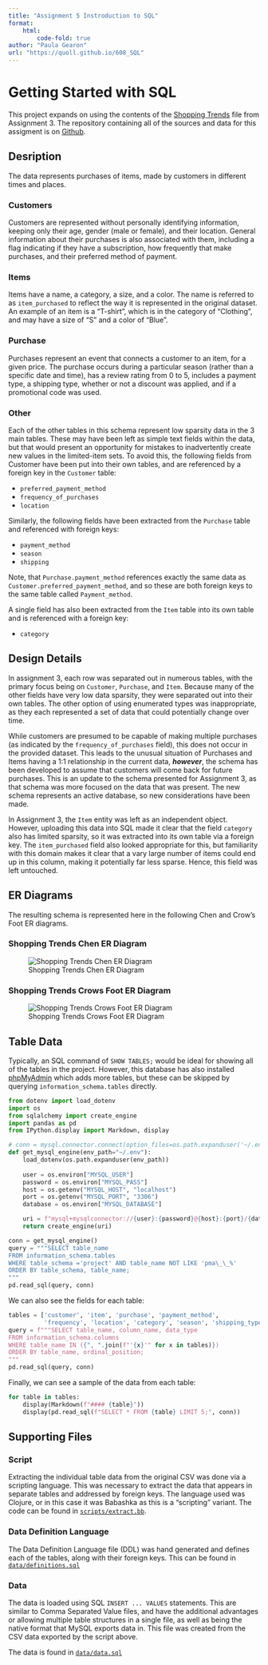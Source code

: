 ```yaml
---
title: "Assignment 5 Instroduction to SQL"
format:
    html:
        code-fold: true
author: "Paula Gearon"
url: "https://quoll.github.io/608_SQL"
---
```

# Getting Started with SQL

This project expands on using the contents of the [Shopping Trends](https://github.com/quoll/608_HW3_ERModels/blob/main/shopping_trends.csv) file from Assignment 3. The repository containing all of the sources and data for this assigment is on [Github](https://quoll.github.io/608_SQL).

## Desription

The data represents purchases of items, made by customers in different times and places.

### Customers
Customers are represented without personally identifying information, keeping only their age, gender (male or female), and their location. General information about their purchases is also associated with them, including a flag indicating if they have a subscription, how frequently that make purchases, and their preferred method of payment.

### Items
Items have a name, a category, a size, and a color. The name is referred to as `item_purchased` to reflect the way it is represented in the original dataset. An example of an item is a "T-shirt", which is in the category of "Clothing", and may have a size of "S" and a color of "Blue".

### Purchase
Purchases represent an event that connects a customer to an item, for a given price. The purchase occurs during a particular season (rather than a specific date and time), has a review rating from 0 to 5, includes a payment type, a shipping type, whether or not a discount was applied, and if a promotional code was used.

### Other
Each of the other tables in this schema represent low sparsity data in the 3 main tables. These may have been left as simple text fields within the data, but that would present an opportunity for mistakes to inadvertently create new values in the limited-item sets. To avoid this, the following fields from Customer have been put into their own tables, and are referenced by a foreign key in the `Customer` table:

* `preferred_payment_method`
* `frequency_of_purchases`
* `location`

Similarly, the following fields have been extracted from the `Purchase` table and referenced with foreign keys:

* `payment_method`
* `season`
* `shipping`

Note, that `Purchase.payment_method` references exactly the same data as `Customer.preferred_payment_method`, and so these are both foreign keys to the same table called `Payment_method`.

A single field has also been extracted from the `Item` table into its own table and is referenced with a foreign key:

* `category`

## Design Details
In assignment 3, each row was separated out in numerous tables, with the primary focus being on `Customer`, `Purchase`, and `Item`. Because many of the other fields have very low data sparsity, they were separated out into their own tables. The other option of using enumerated types was inappropriate, as they each represented a set of data that could potentially change over time.

While customers are presumed to be capable of making multiple purchases (as indicated by the `frequency_of_purchases` field), this does not occur in the provided dataset. This leads to the unusual situation of Purchases and Items having a 1:1 relationship in the current data, _**however**_, the schema has been developed to assume that customers will come back for future purchases. This is an update to the schema presented for Assignment 3, as that schema was more focused on the data that was present. The new schema represents an active database, so new considerations have been made.

In Assignment 3, the `Item` entity was left as an independent object. However, uploading this data into SQL made it clear that the field `category` also has limited sparsity, so it was extracted into its own table via a foreign key. The `item_purchased` field also looked appropriate for this, but familiarity with this domain makes it clear that a vary large number of items could end up in this column, making it potentially far less sparse. Hence, this field was left untouched.

## ER Diagrams
The resulting schema is represented here in the following Chen and Crow's Foot ER diagrams.

### Shopping Trends Chen ER Diagram
![Shopping Trends Chen ER Diagram](https://quoll.github.io/608_SQL/diagrams/shopping_trends_chen.png)

### Shopping Trends Crows Foot ER Diagram
![Shopping Trends Crows Foot ER Diagram](https://quoll.github.io/608_SQL/diagrams/shopping_trends.png)


## Table Data
Typically, an SQL command of `SHOW TABLES;` would be ideal for showing all of the tables in the project. However, this database has also installed [phpMyAdmin](https://www.phpmyadmin.net/) which adds more tables, but these can be skipped by querying `information_schema.tables` directly.

```python
from dotenv import load_dotenv
import os
from sqlalchemy import create_engine
import pandas as pd
from IPython.display import Markdown, display

# conn = mysql.connector.connect(option_files=os.path.expanduser('~/.env'), database='project')
def get_mysql_engine(env_path="~/.env"):
    load_dotenv(os.path.expanduser(env_path))
    
    user = os.environ["MYSQL_USER"]
    password = os.environ["MYSQL_PASS"]
    host = os.getenv("MYSQL_HOST", "localhost")
    port = os.getenv("MYSQL_PORT", "3306")
    database = os.environ["MYSQL_DATABASE"]

    uri = f"mysql+mysqlconnector://{user}:{password}@{host}:{port}/{database}"
    return create_engine(uri)

conn = get_mysql_engine()
query = """SELECT table_name
FROM information_schema.tables
WHERE table_schema ='project' AND table_name NOT LIKE 'pma\_\_%'
ORDER BY table_schema, table_name;
"""
pd.read_sql(query, conn)
```

We can also see the fields for each table:

```python
tables = ['customer', 'item', 'purchase', 'payment_method',
          'frequency', 'location', 'category', 'season', 'shipping_type']
query = f"""SELECT table_name, column_name, data_type
FROM information_schema.columns
WHERE table_name IN ({", ".join(f"'{x}'" for x in tables)})
ORDER BY table_name, ordinal_position;
"""
pd.read_sql(query, conn)
```

Finally, we can see a sample of the data from each table:
```python
for table in tables:
    display(Markdown(f"#### {table}"))
    display(pd.read_sql(f"SELECT * FROM {table} LIMIT 5;", conn))
```

## Supporting Files
### Script
Extracting the individual table data from the original CSV was done via a scripting language. This was necessary to extract the data that appears in separate tables and addressed by foreign keys. The language used was Clojure, or in this case it was Babashka as this is a "scripting" variant. The code can be found in [`scripts/extract.bb`](https://quoll.github.io/608_SQL/scripts/extract.bb).

### Data Definition Language
The Data Definition Language file (DDL) was hand generated and defines each of the tables, along with their foreign keys. This can be found in [`data/definitions.sql`](https://quoll.github.io/608_SQL/data/definitions.sql)

### Data
The data is loaded using SQL `INSERT ... VALUES` statements. This are similar to Comma Separated Value files, and have the additional advantages or allowing multiple table structures in a single file, as well as being the native format that MySQL exports data in. This file was created from the CSV data exported by the script above.

The data is found in [`data/data.sql`](https://quoll.github.io/608_SQL/data/data.sql)
